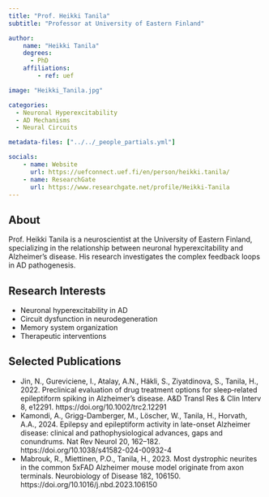 ```yaml
---
title: "Prof. Heikki Tanila"
subtitle: "Professor at University of Eastern Finland"

author:
    name: "Heikki Tanila"
    degrees:
      - PhD
    affiliations:
        - ref: uef

image: "Heikki_Tanila.jpg"

categories:
  - Neuronal Hyperexcitability
  - AD Mechanisms
  - Neural Circuits

metadata-files: ["../../_people_partials.yml"]

socials:
    - name: Website
      url: https://uefconnect.uef.fi/en/person/heikki.tanila/
    - name: ResearchGate
      url: https://www.researchgate.net/profile/Heikki-Tanila
---
```


## About

Prof. Heikki Tanila is a neuroscientist at the University of Eastern Finland, specializing in the relationship between neuronal hyperexcitability and Alzheimer's disease. His research investigates the complex feedback loops in AD pathogenesis.

## Research Interests

- Neuronal hyperexcitability in AD
- Circuit dysfunction in neurodegeneration
- Memory system organization
- Therapeutic interventions

## Selected Publications

- Jin, N., Gureviciene, I., Atalay, A.N., Häkli, S., Ziyatdinova, S., Tanila, H., 2022. Preclinical evaluation of drug treatment options for sleep‐related epileptiform spiking in Alzheimer’s disease. A&D Transl Res & Clin Interv 8, e12291. https://doi.org/10.1002/trc2.12291
- Kamondi, A., Grigg-Damberger, M., Löscher, W., Tanila, H., Horvath, A.A., 2024. Epilepsy and epileptiform activity in late-onset Alzheimer disease: clinical and pathophysiological advances, gaps and conundrums. Nat Rev Neurol 20, 162–182. https://doi.org/10.1038/s41582-024-00932-4
- Mabrouk, R., Miettinen, P.O., Tanila, H., 2023. Most dystrophic neurites in the common 5xFAD Alzheimer mouse model originate from axon terminals. Neurobiology of Disease 182, 106150. https://doi.org/10.1016/j.nbd.2023.106150
